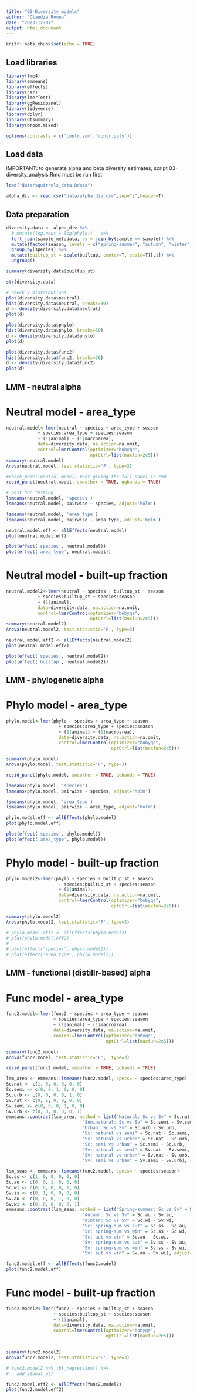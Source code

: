 ```yaml
---
title: "05-Diversity models"
author: "Claudia Romeo"
date: "2023-12-07"
output: html_document
---
```


```r
knitr::opts_chunk$set(echo = TRUE)
```



## Load libraries

```r
library(lme4)
library(emmeans)
library(effects)
library(car)
library(lmerTest)
library(ggResidpanel)
library(tidyverse)
library(dplyr)
library(gtsummary)
library(broom.mixed)

options(contrasts = c('contr.sum','contr.poly'))
```

## Load data

IMPORTANT: to generate alpha and beta diversity estimates, script 03-diversity_analysis.Rmd must be run first 

```r

load("data/squirrels_data.Rdata")

alpha_div <- read.csv("data/alpha_div.csv",sep=";",header=T)

```

## Data preparation

```r

diversity.data <- alpha_div %>%
  # mutate(log.neut = log(phylo))   %>%
  left_join(sample_metadata, by = join_by(sample == sample)) %>%
  mutate(factor(season, levels = c("spring-summer", "autumn", "winter"))) %>%
  group_by(species) %>%
  mutate(builtup_st = scale(builtup, center=T, scale=T)[,1]) %>%
  ungroup()

summary(diversity.data$builtup_st)

str(diversity.data)

```

```r

# check y distributions
plot(diversity.data$neutral)
hist(diversity.data$neutral, breaks=30)
d <- density(diversity.data$neutral)
plot(d)

plot(diversity.data$phylo)
hist(diversity.data$phylo, breaks=30)
d <- density(diversity.data$phylo)
plot(d)

plot(diversity.data$func2)
hist(diversity.data$func2, breaks=30)
d <- density(diversity.data$func2)
plot(d)

```



## LMM - neutral alpha

# Neutral model - area_type

```r

neutral.model<-lmer(neutral ~ species + area_type + season 
            + species:area_type + species:season
            + (1|animal) + (1|macroarea), 
            data=diversity.data, na.action=na.omit, 
            control=lmerControl(optimizer="bobyqa", 
                                optCtrl=list(maxfun=2e5)))
summary(neutral.model)
Anova(neutral.model, test.statistic='F', type=3)

```


```r

#check_model(neutral.model) #not giving the full panel in rmd
resid_panel(neutral.model, smoother = TRUE, qqbands = TRUE)

```

```r
# post hoc testing
lsmeans(neutral.model, 'species')
lsmeans(neutral.model, pairwise ~ species, adjust='holm')

lsmeans(neutral.model, 'area_type')
lsmeans(neutral.model, pairwise ~ area_type, adjust='holm')
```

```r

neutral.model.eff <- allEffects(neutral.model) 
plot(neutral.model.eff)

plot(effect('species', neutral.model))
plot(effect('area_type', neutral.model))

```


# Neutral model - built-up fraction

```r

neutral.model2<-lmer(neutral ~ species + builtup_st + season
            + species:builtup_st + species:season
            + (1|animal),
            data=diversity.data, na.action=na.omit,
            control=lmerControl(optimizer="bobyqa",
                                optCtrl=list(maxfun=2e5)))
summary(neutral.model2)
Anova(neutral.model2, test.statistic='F', type=3)

```
```r

neutral.model.eff2 <- allEffects(neutral.model2) 
plot(neutral.model.eff2)

plot(effect('species', neutral.model2))
plot(effect('builtup', neutral.model2))

```

## LMM - phylogenetic alpha

# Phylo model - area_type

```r

phylo.model<-lmer(phylo ~ species + area_type + season 
                    + species:area_type + species:season 
                    + (1|animal) + (1|macroarea), 
                    data=diversity.data, na.action=na.omit, 
                    control=lmerControl(optimizer="bobyqa", 
                                        optCtrl=list(maxfun=2e5)))

summary(phylo.model)
Anova(phylo.model, test.statistic='F', type=3)

```

```r

resid_panel(phylo.model, smoother = TRUE, qqbands = TRUE)

```

```r

lsmeans(phylo.model, 'species')
lsmeans(phylo.model, pairwise ~ species, adjust='holm')

lsmeans(phylo.model, 'area_type')
lsmeans(phylo.model, pairwise ~ area_type, adjust='holm')

```

```r

phylo.model.eff <- allEffects(phylo.model) 
plot(phylo.model.eff)

plot(effect('species', phylo.model))
plot(effect('area_type', phylo.model))

```

# Phylo model - built-up fraction

```r

phylo.model2<-lmer(phylo ~ species + builtup_st + season
                    + species:builtup_st + species:season
                    + (1|animal),
                    data=diversity.data, na.action=na.omit,
                    control=lmerControl(optimizer="bobyqa",
                                        optCtrl=list(maxfun=2e5)))

summary(phylo.model2)
Anova(phylo.model2, test.statistic='F', type=3)

```
```r

# phylo.model.eff2 <- allEffects(phylo.model2) 
# plot(phylo.model.eff2)
# 
# plot(effect('species', phylo.model2))
# plot(effect('area_type', phylo.model2))

```

## LMM - functional (distillr-based) alpha

# Func model - area_type

```r

func2.model<-lmer(func2 ~ species + area_type + season 
                  + species:area_type + species:season 
                  + (1|animal) + (1|macroarea), 
                  data=diversity.data, na.action=na.omit, 
                  control=lmerControl(optimizer="bobyqa", 
                                      optCtrl=list(maxfun=2e5)))

summary(func2.model)
Anova(func2.model, test.statistic='F',  type=3)

```

```r

resid_panel(func2.model, smoother = TRUE, qqbands = TRUE)

```

```r

lsm_area <- emmeans::lsmeans(func2.model, specs= ~ species:area_type)
Sc.nat <- c(1, 0, 0, 0, 0, 0)
Sc.semi <- c(0, 0, 1, 0, 0, 0)
Sc.urb <- c(0, 0, 0, 0, 1, 0)
Sv.nat <- c(0, 1, 0, 0, 0, 0)
Sv.semi <- c(0, 0, 0, 1, 0, 0)
Sv.urb <- c(0, 0, 0, 0, 0, 1)
emmeans::contrast(lsm_area, method = list("Natural: Sc vs Sv" = Sc.nat - Sv.nat,
                             "Seminatural: Sc vs Sv" = Sc.semi - Sv.semi,
                             "Urban: Sc vs Sv" = Sc.urb - Sv.urb,
                             "Sc: natural vs semi" = Sc.nat - Sc.semi,
                             "Sc: natural vs urban" = Sc.nat - Sc.urb,
                             "Sc: semi vs urban" = Sc.semi - Sc.urb,
                             "Sv: natural vs semi" = Sv.nat - Sv.semi,
                             "Sv: natural vs urban" = Sv.nat - Sv.urb,
                             "Sv: semi vs urban" = Sv.semi - Sv.urb), adjust='holm')

lsm_seas <- emmeans::lsmeans(func2.model, specs= ~ species:season)
Sc.ss <- c(1, 0, 0, 0, 0, 0)
Sc.au <- c(0, 0, 1, 0, 0, 0)
Sc.wi <- c(0, 0, 0, 0, 1, 0)
Sv.ss <- c(0, 1, 0, 0, 0, 0)
Sv.au <- c(0, 0, 0, 1, 0, 0)
Sv.wi <- c(0, 0, 0, 0, 0, 1)
emmeans::contrast(lsm_seas, method = list("Spring-summer: Sc vs Sv" = Sc.ss - Sv.ss,
                             "Autumn: Sc vs Sv" = Sc.au - Sv.au,
                             "Winter: Sc vs Sv" = Sc.wi - Sv.wi,
                             "Sc: spring-sum vs aut" = Sc.ss - Sc.au,
                             "Sc: spring-sum vs win" = Sc.ss - Sc.wi,
                             "Sc: aut vs win" = Sc.au - Sc.wi,
                             "Sv: spring-sum vs aut" = Sv.ss - Sv.au,
                             "Sv: spring-sum vs win" = Sv.ss - Sv.wi,
                             "Sv: aut vs win" = Sv.au - Sv.wi), adjust='holm')

```

```r

func2.model.eff <- allEffects(func2.model) 
plot(func2.model.eff)

```




# Func model - built-up fraction


```r

func2.model2<-lmer(func2 ~ species + builtup_st + season
                  + species:builtup_st + species:season
                  + (1|animal),
                  data=diversity.data, na.action=na.omit,
                  control=lmerControl(optimizer="bobyqa",
                                      optCtrl=list(maxfun=2e5))) 
  

summary(func2.model2)
Anova(func2.model2, test.statistic='F', type=3)

# func2.model2 %>% tbl_regression() %>%
#   add_global_p()

```


```r

func2.model.eff2 <- allEffects(func2.model2)
plot(func2.model.eff2)

```